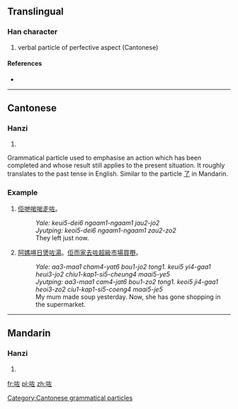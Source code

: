 ==Translingual==

===Han character===
{{Han char|rn=30|rad=口|as=05|sn=8|four=|canj=口大一 (RKM)}}

# verbal particle of perfective aspect (Cantonese)

====References====
* {{Han ref|kx=0185.211|hdz=10599.040|uh=5497|ud=21655}}

----

==Cantonese==

===Hanzi===
{{yue-hanzi|jyut=[[zo2]]|y=[[jo2]]}}

# {{defn|lang=yue|sort=口05}}

Grammatical particle used to emphasise an action which has been completed and whose result still applies to the present situation. It roughly translates to the past tense in English.
Similar to the particle [[了]] in Mandarin.

===Example===
# [[佢哋]][[啱啱]][[走]][[咗]]。
#: ''Yale: keui5-dei6 ngaam1-ngaam1 jau2-jo2''
#: ''Jyutping: keoi5-dei6 ngaam1-ngaam1 zau2-zo2''
#: They left just now.
# [[阿媽]][[噚日]][[煲]][[咗]][[湯]]。[[佢]][[而家]][[去]][[咗]][[超級市場]][[買嘢]]。
#: ''Yale: aa3-maa1 cham4-yat6 bou1-jo2 tong1. keui5 yi4-gaa1 heui3-jo2 chiu1-kap1-si5-cheung4 maai5-ye5''
#: ''Jyutping: aa3-maa1 cam4-jat6 bou1-zo2 tong1. keoi5 ji4-gaa1 heoi3-zo2 ciu1-kap1-si5-coeng4 maai5-je5''
#: My mum made soup yesterday. Now, she has gone shopping in the supermarket.

[[Category:Cantonese grammatical particles]]

----

==Mandarin==

===Hanzi===
{{cmn-hanzi|pin=[[xián]] ([[xian2]]), [[zuǒ]] ([[zuo3]])|wg=hsien<sup>2</sup>, tso<sup>3</sup>}}

# {{defn|lang=cmn|sort=口05}}

[[fr:咗]]
[[pl:咗]]
[[zh:咗]]
